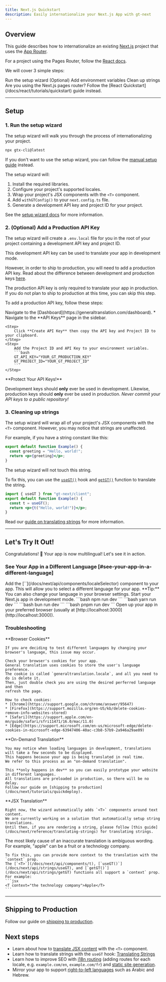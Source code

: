 ```yaml
---
title: Next.js Quickstart
description: Easily internationalize your Next.js App with gt-next
---
```


## Overview

This guide describes how to internationalize an existing [Next.js](https://nextjs.org) project that uses the [App Router](https://nextjs.org/docs#app-router-vs-pages-router).

For a project using the Pages Router, follow the [React docs](/docs/react/tutorials/quickstart).

We will cover 3 simple steps:

<Steps>
  <Step>
    Run the setup wizard
  </Step>
  <Step>
    (Optional) Add environment variables
  </Step>
  <Step>
    Clean up strings
  </Step>
</Steps>

<Callout>
  Are you using the Next.js pages router? Follow the [React Quickstart](/docs/react/tutorials/quickstart) guide instead.
</Callout>

---

## Setup

### 1. Run the setup wizard

The setup wizard will walk you through the process of internationalizing your project.

```bash
npx gtx-cli@latest
```

If you don't want to use the setup wizard, you can follow the [manual setup guide](/docs/next/guides/setup) instead.

The setup wizard will:

1. Install the required libraries.
2. Configure your project's supported locales.
3. Wrap your project's JSX components with the `<T>` component.
4. Add `withGTConfig()` to your `next.config.ts` file.
5. Generate a development API key and project ID for your project.

See the [setup wizard docs](/docs/cli/init) for more information.


### 2. (Optional) Add a Production API Key

The setup wizard will create a `.env.local` file for you in the root of your project containing a development API key and project ID.

This development API key can be used to translate your app in development mode.

However, in order to ship to production, you will need to add a production API key.
Read about the difference between development and production keys [here](/docs/next/concepts/environments).

<Callout>
  The production API key is only required to translate your app in production.
  If you do not plan to ship to production at this time, you can skip this step.
</Callout>

To add a production API key, follow these steps:

<Steps>
    <Step>
        Navigate to the [Dashboard](https://generaltranslation.com/dashboard).
            * Navigate to the **API Keys** page in the sidebar.
    </Step>

    <Step>
        Click **Create API Key** then copy the API key and Project ID to your clipboard.
    </Step>
    <Step>
        Add the Project ID and API Key to your environment variables.
        ```bash
        GT_API_KEY="YOUR_GT_PRODUCTION_KEY"
        GT_PROJECT_ID="YOUR_GT_PROJECT_ID"
        ```
    </Step>
</Steps>
<Callout type="warn">
  **Protect Your API Keys!**

  Development keys should **only** ever be used in development.
  Likewise, production keys should **only** ever be used in production.
  *Never commit your API keys to a public repository!*
</Callout>

### 3. Cleaning up strings

The setup wizard will wrap all of your project's JSX components with the `<T>` component.
However, you may notice that strings are unaffected.

For example, if you have a string constant like this:

```jsx title="Example.js" copy
export default function Example() {
  const greeting = "Hello, world!";
  return <p>{greeting}</p>;
}
```

The setup wizard will not touch this string.

To fix this, you can use the [`useGT()`](/docs/next/api/strings/useGT) hook and [`getGT()`](/docs/next/api/strings/getGT) function to translate the string.

```jsx title="Example.js" copy
import { useGT } from "gt-next/client";
export default function Example() {
  const t = useGT();
  return <p>{t("Hello, world!")}</p>;
}
```

Read our [guide on translating strings](/docs/next/guides/strings) for more information.


---

## Let's Try It Out!

Congratulations! 🥳 Your app is now multilingual! Let's see it in action.

### See Your App in a Different Language [#see-your-app-in-a-different-language]

<Steps>
  <Step>
    Add the [`<LocaleSelector>`](/docs/next/api/components/localeSelector) component to your app.
    This will allow you to select a different language for your app.
    <Callout>
      **Tip:**
      You can also change your language in your browser settings.
    </Callout>
  </Step>
  <Step>
    Start your Next.js app in development mode.
    <Tabs items={["npm", "yarn", "bun", "pnpm"]}>
      <Tab value="npm">
      ```bash
      npm run dev 
      ```
      </Tab>
      <Tab value="yarn">
      ```bash 
      yarn run dev 
      ```
      </Tab>
      <Tab value="bun">
      ```bash
      bun run dev 
      ```
      </Tab>
      <Tab value="pnpm">
      ```bash
      pnpm run dev 
      ```
      </Tab>
    </Tabs>
  </Step>
  <Step>
    Open up your app in your preferred browser (usually at
    [http://localhost:3000](http://localhost:3000)).
  </Step>
</Steps>

### Troubleshooting

<Accordions>
  <Accordion title="My app's language is not changing, even though I've changed my browser's language.">
    **Browser Cookies**

    If you are deciding to test different languages by changing your browser's language, this issue may occur.

    Check your browser's cookies for your app.
    General translation uses cookies to store the user's language preference.
    The cookie is called `generaltranslation.locale`, and all you need to do is delete it.
    Then, just double check you are using the desired perferred language and then
    refresh the page.

    How to check cookies:
    * [Chrome](https://support.google.com/chrome/answer/95647)
    * [Firefox](https://support.mozilla.org/en-US/kb/delete-cookies-remove-info-websites-stored)
    * [Safari](https://support.apple.com/en-mn/guide/safari/sfri11471/16.0/mac/11.0)
    * [Edge](https://support.microsoft.com/en-us/microsoft-edge/delete-cookies-in-microsoft-edge-63947406-40ac-c3b8-57b9-2a946a29ae09)
  </Accordion>
  <Accordion title="Why do languages take a long time to load in dev?">
    **On-Demand Translation**

    You may notice when loading languages in development, translations will take a few seconds to be displayed.
    This happens because your app is being translated in real time.
    We refer to this process as an "on-demand translation".
    
    This **only happens in dev** so you can easily prototype your website in different languages.
    All translations are preloaded in production, so there will be no delay.
    Follow our guide on [shipping to production](/docs/next/tutorials/quickdeploy).
  </Accordion>
  <Accordion title="Why are some things translating and others not?">
    **JSX Translation**

    Right now, the wizard automatically adds `<T>` components around text content.
    We are currently working on a solution that automatically setup string translations.
    Until then, if you are rendering a string, please follow [this guide](/docs/next/reference/translating-strings) for translating strings.
  </Accordion>
  <Accordion title="Why are some translations inaccurate?">
    The most likely cause of an inaccurate translation is ambiguous wording.
    For example, "apple" can be a fruit or a technology company.

    To fix this, you can provide more context to the translation with the `context` prop.
    The [`<T>`](/docs/next/api/components/t), [`useGT()`](/docs/next/api/strings/useGT), and [`getGT()`](/docs/next/api/strings/getGT) functions all support a `context` prop.
    For example:
    ```jsx
    <T context="the technology company">Apple</T>
    ```    
  </Accordion>
</Accordions>

---

## Shipping to Production

Follow our guide on [shipping to production](/docs/next/tutorials/quickdeploy).

## Next steps
- Learn about how to [translate JSX content](/docs/next/guides/jsx) with the `<T>` component.
- Learn how to translate strings with the `useGT` hook: [Translating Strings](/docs/next/guides/strings)
- Learn how to improve SEO with [i18n routing](/docs/next/guides/middleware) (adding routes for each locale, e.g. `example.com/en`, `example.com/fr`) and [static site generation](/docs/next/guides/ssg).
- Mirror your app to support [right-to-left languages](/docs/next/reference/rtl) such as Arabic and Hebrew.
